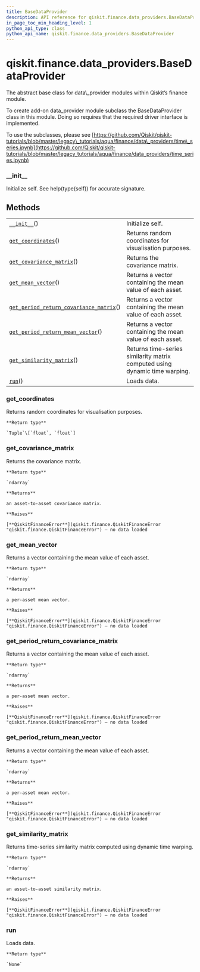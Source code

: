 ```yaml
---
title: BaseDataProvider
description: API reference for qiskit.finance.data_providers.BaseDataProvider
in_page_toc_min_heading_level: 1
python_api_type: class
python_api_name: qiskit.finance.data_providers.BaseDataProvider
---
```


<span id="qiskit-finance-data-providers-basedataprovider" />

# qiskit.finance.data\_providers.BaseDataProvider

<Class id="qiskit.finance.data_providers.BaseDataProvider" github="https://github.com/qiskit-community/qiskit-aqua/tree/stable/0.8/qiskit/finance/data_providers/_base_data_provider.py" signature="BaseDataProvider">
  The abstract base class for data\_provider modules within Qiskit’s finance module.

  To create add-on data\_provider module subclass the BaseDataProvider class in this module. Doing so requires that the required driver interface is implemented.

  To use the subclasses, please see [https://github.com/Qiskit/qiskit-tutorials/blob/master/legacy\_tutorials/aqua/finance/data\_providers/time\_series.ipynb](https://github.com/Qiskit/qiskit-tutorials/blob/master/legacy_tutorials/aqua/finance/data_providers/time_series.ipynb)

  ### \_\_init\_\_

  <Function id="qiskit.finance.data_providers.BaseDataProvider.__init__" name="__init__" signature="abstract __init__()">
    Initialize self. See help(type(self)) for accurate signature.
  </Function>

  ## Methods

  |                                                                                                                                                                                                                     |                                                                            |
  | ------------------------------------------------------------------------------------------------------------------------------------------------------------------------------------------------------------------- | -------------------------------------------------------------------------- |
  | [`__init__`](#qiskit.finance.data_providers.BaseDataProvider.__init__ "qiskit.finance.data_providers.BaseDataProvider.__init__")()                                                                                  | Initialize self.                                                           |
  | [`get_coordinates`](#qiskit.finance.data_providers.BaseDataProvider.get_coordinates "qiskit.finance.data_providers.BaseDataProvider.get_coordinates")()                                                             | Returns random coordinates for visualisation purposes.                     |
  | [`get_covariance_matrix`](#qiskit.finance.data_providers.BaseDataProvider.get_covariance_matrix "qiskit.finance.data_providers.BaseDataProvider.get_covariance_matrix")()                                           | Returns the covariance matrix.                                             |
  | [`get_mean_vector`](#qiskit.finance.data_providers.BaseDataProvider.get_mean_vector "qiskit.finance.data_providers.BaseDataProvider.get_mean_vector")()                                                             | Returns a vector containing the mean value of each asset.                  |
  | [`get_period_return_covariance_matrix`](#qiskit.finance.data_providers.BaseDataProvider.get_period_return_covariance_matrix "qiskit.finance.data_providers.BaseDataProvider.get_period_return_covariance_matrix")() | Returns a vector containing the mean value of each asset.                  |
  | [`get_period_return_mean_vector`](#qiskit.finance.data_providers.BaseDataProvider.get_period_return_mean_vector "qiskit.finance.data_providers.BaseDataProvider.get_period_return_mean_vector")()                   | Returns a vector containing the mean value of each asset.                  |
  | [`get_similarity_matrix`](#qiskit.finance.data_providers.BaseDataProvider.get_similarity_matrix "qiskit.finance.data_providers.BaseDataProvider.get_similarity_matrix")()                                           | Returns time-series similarity matrix computed using dynamic time warping. |
  | [`run`](#qiskit.finance.data_providers.BaseDataProvider.run "qiskit.finance.data_providers.BaseDataProvider.run")()                                                                                                 | Loads data.                                                                |

  ### get\_coordinates

  <Function id="qiskit.finance.data_providers.BaseDataProvider.get_coordinates" name="get_coordinates" signature="get_coordinates()">
    Returns random coordinates for visualisation purposes.

    **Return type**

    `Tuple`\[`float`, `float`]
  </Function>

  ### get\_covariance\_matrix

  <Function id="qiskit.finance.data_providers.BaseDataProvider.get_covariance_matrix" name="get_covariance_matrix" signature="get_covariance_matrix()">
    Returns the covariance matrix.

    **Return type**

    `ndarray`

    **Returns**

    an asset-to-asset covariance matrix.

    **Raises**

    [**QiskitFinanceError**](qiskit.finance.QiskitFinanceError "qiskit.finance.QiskitFinanceError") – no data loaded
  </Function>

  ### get\_mean\_vector

  <Function id="qiskit.finance.data_providers.BaseDataProvider.get_mean_vector" name="get_mean_vector" signature="get_mean_vector()">
    Returns a vector containing the mean value of each asset.

    **Return type**

    `ndarray`

    **Returns**

    a per-asset mean vector.

    **Raises**

    [**QiskitFinanceError**](qiskit.finance.QiskitFinanceError "qiskit.finance.QiskitFinanceError") – no data loaded
  </Function>

  ### get\_period\_return\_covariance\_matrix

  <Function id="qiskit.finance.data_providers.BaseDataProvider.get_period_return_covariance_matrix" name="get_period_return_covariance_matrix" signature="get_period_return_covariance_matrix()">
    Returns a vector containing the mean value of each asset.

    **Return type**

    `ndarray`

    **Returns**

    a per-asset mean vector.

    **Raises**

    [**QiskitFinanceError**](qiskit.finance.QiskitFinanceError "qiskit.finance.QiskitFinanceError") – no data loaded
  </Function>

  ### get\_period\_return\_mean\_vector

  <Function id="qiskit.finance.data_providers.BaseDataProvider.get_period_return_mean_vector" name="get_period_return_mean_vector" signature="get_period_return_mean_vector()">
    Returns a vector containing the mean value of each asset.

    **Return type**

    `ndarray`

    **Returns**

    a per-asset mean vector.

    **Raises**

    [**QiskitFinanceError**](qiskit.finance.QiskitFinanceError "qiskit.finance.QiskitFinanceError") – no data loaded
  </Function>

  ### get\_similarity\_matrix

  <Function id="qiskit.finance.data_providers.BaseDataProvider.get_similarity_matrix" name="get_similarity_matrix" signature="get_similarity_matrix()">
    Returns time-series similarity matrix computed using dynamic time warping.

    **Return type**

    `ndarray`

    **Returns**

    an asset-to-asset similarity matrix.

    **Raises**

    [**QiskitFinanceError**](qiskit.finance.QiskitFinanceError "qiskit.finance.QiskitFinanceError") – no data loaded
  </Function>

  ### run

  <Function id="qiskit.finance.data_providers.BaseDataProvider.run" name="run" signature="abstract run()">
    Loads data.

    **Return type**

    `None`
  </Function>
</Class>

